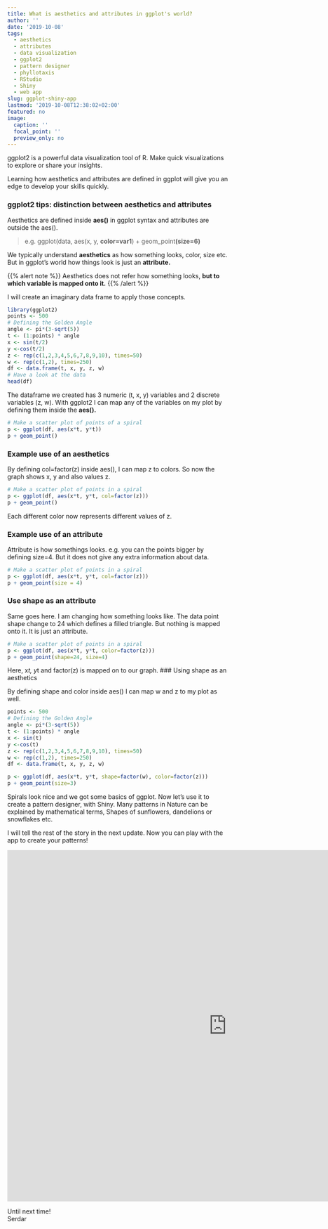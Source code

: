 ```yaml
---
title: What is aesthetics and attributes in ggplot's world?
author: ''
date: '2019-10-08'
tags:
  - aesthetics
  - attributes
  - data visualization
  - ggplot2
  - pattern designer
  - phyllotaxis
  - RStudio
  - Shiny
  - web app
slug: ggplot-shiny-app
lastmod: '2019-10-08T12:38:02+02:00'
featured: no
image:
  caption: ''
  focal_point: ''
  preview_only: no
---
```


ggplot2 is a powerful data visualization tool of R. Make quick visualizations to explore or share your insights.

Learning how aesthetics and attributes are defined in ggplot will give you an edge to develop your skills quickly. 

### ggplot2 tips: distinction between aesthetics and attributes

Aesthetics are defined inside **aes()** in ggplot syntax and attributes are outside the aes().

> e.g. ggplot(data, aes(x, y, **color=var1**) + geom_point**(size=6)**

We typically understand **aesthetics** as how something looks, color, size etc.      
But in ggplot's world how things look is just an **attribute.**

{{% alert note %}}
Aesthetics does not refer how something looks, **but to which variable is mapped onto it.**
{{% /alert %}}


I will create an imaginary data frame to apply those concepts.

```r
library(ggplot2)
points <- 500
# Defining the Golden Angle
angle <- pi*(3-sqrt(5))
t <- (1:points) * angle
x <- sin(t/2)
y <-cos(t/2)
z <- rep(c(1,2,3,4,5,6,7,8,9,10), times=50)
w <- rep(c(1,2), times=250)
df <- data.frame(t, x, y, z, w)
# Have a look at the data
head(df)
```

The dataframe we created has 3 numeric (t, x, y) variables and 2 discrete variables (z, w). With ggplot2 I can map any of the variables on my plot by defining them inside the **aes().** 


```r
# Make a scatter plot of points of a spiral
p <- ggplot(df, aes(x*t, y*t))
p + geom_point()
```

### Example use of an aesthetics

By defining col=factor(z) inside aes(), I can map z to colors. So now the graph shows x, y and also values z. 
```r
# Make a scatter plot of points in a spiral
p <- ggplot(df, aes(x*t, y*t, col=factor(z)))
p + geom_point()
```

Each different color now represents different values of z.  

### Example use of an attribute 

Attribute is how somethings looks. e.g. you can the points bigger by defining size=4. But it does not give any extra information about data.
```r

# Make a scatter plot of points in a spiral
p <- ggplot(df, aes(x*t, y*t, col=factor(z)))
p + geom_point(size = 4)

```

### Use shape as an attribute

Same goes here. I am changing how something looks like. The data point shape change to 24 which defines a filled triangle. But nothing is mapped onto it. It is just an attribute. 


```r

# Make a scatter plot of points in a spiral
p <- ggplot(df, aes(x*t, y*t, color=factor(z)))
p + geom_point(shape=24, size=4)
```
Here, x*t, y*t and factor(z) is mapped on to our graph.
### Using shape as an aesthetics

By defining shape and color inside aes() I can map w and z to my plot as well.
```r
points <- 500
# Defining the Golden Angle
angle <- pi*(3-sqrt(5))
t <- (1:points) * angle
x <- sin(t)
y <-cos(t)
z <- rep(c(1,2,3,4,5,6,7,8,9,10), times=50)
w <- rep(c(1,2), times=250)
df <- data.frame(t, x, y, z, w)

p <- ggplot(df, aes(x*t, y*t, shape=factor(w), color=factor(z)))
p + geom_point(size=3)

```


Spirals look nice and we got some basics of ggplot. Now let's use it to create a pattern designer, with Shiny. Many patterns in Nature can be explained by mathematical terms, Shapes of sunflowers, dandelions or snowflakes etc.
  
  
I will tell the rest of the story in the next update. Now you can play with the app to create your patterns!
 

<iframe width="1000" height="800" scrolling="no" frameborder="no"  src="https://korur.shinyapps.io/designapattern/"> </iframe>


Until next time!  
Serdar














